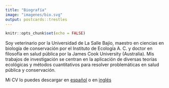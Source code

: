 ```yaml
---
title: "Biografía"
image: "imagenes/bio.svg"
output: postcards::trestles
---
```


```r
knitr::opts_chunk$set(echo = FALSE)
```

Soy veterinario por la Universidad de La Salle Bajío, maestro en ciencias en biología de conservación por el Instituto de Ecología A. C. y doctor en filosofía en salud pública por la James Cook University (Australia). Mis trabajos de investigación se centran en la aplicación de diversas teorías ecológicas y métodos cuantitativos para resolver problemáticas en salud pública y conservación.

Mi CV lo puedes descargar en [español](CV/cv-espanol.pdf) o en [inglés](CV/cv.pdf)